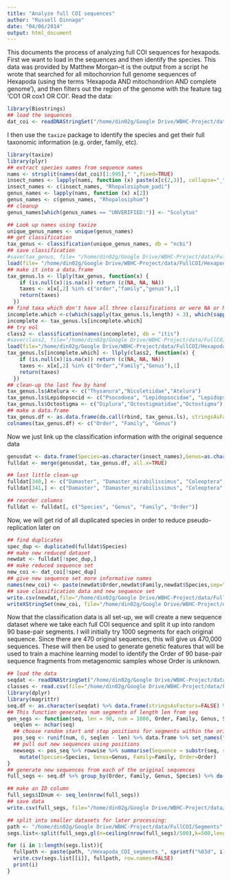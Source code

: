 ```yaml
---
title: "Analyze full COI sequences"
author: "Russell Dinnage"
date: "04/06/2014"
output: html_document
---
```


This documents the process of analyzing full COI sequences for hexapods. First we want to load in the sequences and then identify the species. This data was provided by Matthew Morgan--it is the output from a script he wrote that searched for all mitochonrion full genome sequences of Hexapoda (using the terms 'Hexapoda AND mitochondrion AND complete genome'), and then filters out the region of the genome with the feature tag 'CO1 OR cox1 OR COI'. Read the data:

```r
library(Biostrings)
## load the sequences
dat_coi <- readDNAStringSet("/home/din02g/Google Drive/WBHC-Project/data/FullCOI/Hexapoda_COI.fasta")
```

I then use the `taxize` package to identify the species and get their full taxonomic information (e.g. order, family, etc).

```r
library(taxize)
library(plyr)
## extract species names from sequence names
nams <- strsplit(names(dat_coi)[1:995]," ",fixed=TRUE)
insect_names <- lapply(nams, function (x) paste(x[c(2,3)], collapse="_"))
insect_names <- c(insect_names, "Rhopalosiphum_padi")
genus_names <- lapply(nams, function (x) x[2])
genus_names <- c(genus_names, "Rhopalosiphum")
## cleanup
genus_names[which(genus_names == "UNVERIFIED:")] <- "Scolytus"

## Look up names using taxize
unique_genus_names <- unique(genus_names)
## get classification
tax_genus <- classification(unique_genus_names, db = "ncbi")
## save classification
#save(tax_genus, file= "/home/din02g/Google Drive/WBHC-Project/data/FullCOI/Hexapoda_COI_class.rData")
load(file= "/home/din02g/Google Drive/WBHC-Project/data/FullCOI/Hexapoda_COI_class.rData")
## make it into a data.frame
tax_genus.ls <- llply(tax_genus, function(x) {
    if (is.null(x)|is.na(x)) return (c(NA, NA, NA))
    taxes <- x[x[,2] %in% c("order","family","genus"),1]
    return(taxes)
  })
## find taxa which don't have all three classifications or were NA or NULL
incomplete.which <-c(which(sapply(tax_genus.ls,length) < 3), which(sapply(tax_genus.ls,function(x) any(is.na(x)))))
incomplete <- tax_genus.ls[incomplete.which]
## try eol
class2 <- classification(names(incomplete), db = "itis")
#save(class2, file="/home/din02g/Google Drive/WBHC-Project/data/FullCOI/Hexapoda_COI_class2.rData")
load(file="/home/din02g/Google Drive/WBHC-Project/data/FullCOI/Hexapoda_COI_class2.rData")
tax_genus.ls[incomplete.which] <- llply(class2, function(x) {
    if (is.null(x)|is.na(x)) return (c(NA, NA, NA))
    taxes <- x[x[,2] %in% c("Order","Family","Genus"),1]
    return(taxes)
  })
## clean-up the last few by hand
tax_genus.ls$Atelura <- c("Thysanura","Nicoletiidae","Atelura")
tax_genus.ls$Lepidopsocid <- c("Psocodoea", "Lepidopsocidae", "Lepidopsocid")
tax_genus.ls$Octostigma <- c("Diplura","Octostigmatidae","Octostigma")
## make a data.frame
tax_genus.df <- as.data.frame(do.call(rbind, tax_genus.ls), stringsAsFactors=FALSE)
colnames(tax_genus.df) <- c("Order", "Family", "Genus")

```

Now we just link up the classification information with the original sequence data

```r
genusdat <- data.frame(Species=as.character(insect_names),Genus=as.character(genus_names), stringsAsFactors=FALSE)
fulldat <- merge(genusdat, tax_genus.df, all.x=TRUE)

## last little clean-up
fulldat[340,] <- c("Damaster", "Damaster_mirabilissimus", "Coleoptera", "Carabidae")
fulldat[341,] <- c("Damaster", "Damaster_mirabilissimus", "Coleoptera", "Carabidae")

## reorder columns
fulldat <- fulldat[, c("Species", "Genus", "Family", "Order")]

```

Now, we will get rid of all duplicated species in order to reduce pseudo-replication later on

```r
## find duplicates
spec_dup <- duplicated(fulldat$Species)
## make new reduced dataset
newdat <- fulldat[!spec_dup,]
## make reduced sequence set
new_coi <- dat_coi[!spec_dup]
## give new sequence set more informative names
names(new_coi) <- paste(newdat$Order,newdat$Family,newdat$Species,sep="_")
## save classification data and new sequence set
write.csv(newdat,file="/home/din02g/Google Drive/WBHC-Project/data/FullCOI/Hexapoda_COI_reduced_classification.csv", row.names=FALSE)
writeXStringSet(new_coi, file="/home/din02g/Google Drive/WBHC-Project/data/FullCOI/Hexapoda_COI_reduced.fasta")

```

Now that the classification data is all set-up, we will create a new sequence dataset where we take each full COI sequence and split it up into random 90 base-pair segments. I will initially try 1000 segments for each original sequence. Since there are 470 original sequences, this will give us 470,000 sequences. These will then be used to generate genetic features that will be used to train a machine learning model to identify the Order of 90 base-pair sequence fragments from metagenomic samples whose Order is unknown.

```r
## load the data
seqdat <- readDNAStringSet("/home/din02g/Google Drive/WBHC-Project/data/FullCOI/Hexapoda_COI_reduced.fasta")
classes <- read.csv(file="/home/din02g/Google Drive/WBHC-Project/data/FullCOI/Hexapoda_COI_reduced_classification.csv", stringsAsFactors=FALSE)
library(dplyr)
library(magrittr)
seq.df <- as.character(seqdat) %>% data.frame(stringsAsFactors=FALSE) %>% set_names("Sequence") %>% set_rownames(seqdat %>% names) %>% cbind(classes, .)
## This function generates num segments of length len from seq
gen_segs <- function(seq, len = 90, num = 1000, Order, Family, Genus, Species) {
  seqlen <- nchar(seq)
  ## choose random start and stop positions for segments within the original sequence
  pos_seq <- runif(num, 0, seqlen - len) %>% data.frame %>% set_names("lower") %>% mutate(upper=lower + len)
  ## pull out new sequences using positions
  newseqs <- pos_seq %>% rowwise %>% summarise(Sequence = substr(seq, start=lower, stop=upper)) %>%
    mutate(Species=Species, Genus=Genus, Family=Family, Order=Order)
}
## generate new sequences from each of the original sequences
full_segs <- seq.df %>% group_by(Order, Family, Genus, Species) %>% do(gen_segs(.$Sequence, Order=.$Order, Family=.$Family, Genus=.$Genus, Species=.$Species))

## make an ID column
full_segs$IDnum <- seq_len(nrow(full_segs))
## save data
write.csv(full_segs, file="/home/din02g/Google Drive/WBHC-Project/data/FullCOI/Hexapoda_COI_segments.csv", row.names=FALSE)

## split into smaller datasets for later processing:
path <- "/home/din02g/Google Drive/WBHC-Project/data/FullCOI/Segments"
segs.list<-split(full_segs,gl(n=ceiling(nrow(full_segs)/500),k=500,length=nrow(full_segs)))

for (i in 1:length(segs.list)){
  fullpath <- paste(path, "/Hexapoda_COI_segments_", sprintf("%03d", i), ".csv", sep="")
  write.csv(segs.list[[i]], fullpath, row.names=FALSE)
  print(i)
}
```